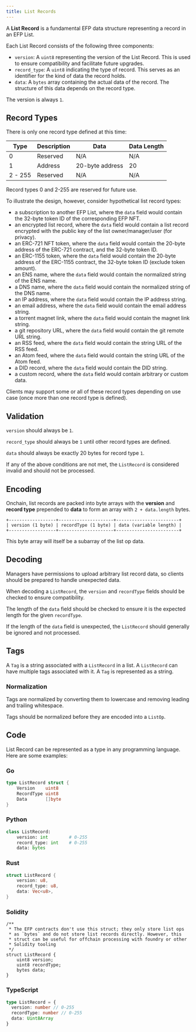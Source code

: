 ```yaml
---
title: List Records
---
```


A **List Record** is a fundamental EFP data structure representing a record in an EFP List.

Each List Record consists of the following three components:

- `version`: A `uint8` representing the version of the List Record. This is used to ensure compatibility and facilitate future upgrades.
- `record_type`: A `uint8` indicating the type of record. This serves as an identifier for the kind of data the record holds.
- `data`: A `bytes` array containing the actual data of the record. The structure of this data depends on the record type.

The version is always `1`.

## Record Types

There is only one record type defined at this time:

| Type    | Description | Data            | Data Length |
| ------- | ----------- | --------------- | ----------- |
| 0       | Reserved    | N/A             | N/A         |
| 1       | Address     | 20-byte address | 20          |
| 2 - 255 | Reserved    | N/A             | N/A         |

Record types 0 and 2-255 are reserved for future use.

To illustrate the design, however, consider hypothetical list record types:

- a subscription to another EFP List, where the `data` field would contain the 32-byte token ID of the corresponding EFP NFT.
- an encrypted list record, where the `data` field would contain a list record encrypted with the public key of the list owner/manager/user (for privacy).
- an ERC-721 NFT token, where the `data` field would contain the 20-byte address of the ERC-721 contract, and the 32-byte token ID.
- an ERC-1155 token, where the `data` field would contain the 20-byte address of the ERC-1155 contract, the 32-byte token ID (exclude token amount).
- an ENS name, where the `data` field would contain the normalized string of the ENS name.
- a DNS name, where the `data` field would contain the normalized string of the DNS name.
- an IP address, where the `data` field would contain the IP address string.
- an email address, where the `data` field would contain the email address string.
- a torrent magnet link, where the `data` field would contain the magnet link string.
- a git repository URL, where the `data` field would contain the git remote URL string.
- an RSS feed, where the `data` field would contain the string URL of the RSS feed.
- an Atom feed, where the `data` field would contain the string URL of the Atom feed.
- a DID record, where the `data` field would contain the DID string.
- a custom record, where the `data` field would contain arbitrary or custom data.

Clients may support some or all of these record types depending on use case (once more than one record type is defined).

## Validation

`version` should always be `1`.

`record_type` should always be `1` until other record types are defined.

`data` should always be exactly 20 bytes for record type `1`.

If any of the above conditions are not met, the `ListRecord` is considered invalid and should not be processed.

## Encoding

Onchain, list records are packed into byte arrays with the **version** and **record type** prepended to **data** to form an array with `2 + data.length` bytes.

```
+------------------+---------------------+------------------------+
| version (1 byte) | recordType (1 byte) | data (variable length) |
+------------------+---------------------+------------------------+
```

This byte array will itself be a subarray of the list op data.

## Decoding

Managers have permissions to upload arbitrary list record data, so clients should be prepared to handle unexpected data.

When decoding a `ListRecord`, the `version` and `recordType` fields should be checked to ensure compatibility.

The length of the `data` field should be checked to ensure it is the expected length for the given `recordType`.

If the length of the `data` field is unexpected, the `ListRecord` should generally be ignored and not processed.

## Tags

A `Tag` is a string associated with a `ListRecord` in a list. A `ListRecord` can have multiple tags associated with it. A `Tag` is represented as a string.

### Normalization

Tags are normalized by converting them to lowercase and removing leading and trailing whitespace.

Tags should be normalized before they are encoded into a `ListOp`.

## Code

List Record can be represented as a type in any programming language. Here are some examples:

### Go

```go
type ListRecord struct {
    Version    uint8
    RecordType uint8
    Data       []byte
}
```

### Python

```python
class ListRecord:
    version: int        # 0-255
    record_type: int    # 0-255
    data: bytes
```

### Rust

```rust
struct ListRecord {
    version: u8,
    record_type: u8,
    data: Vec<u8>,
}
```

### Solidity

```solidity
/**
 * The EFP contracts don't use this struct; they only store list ops
 * as `bytes` and do not store list records directly. However, this
 * struct can be useful for offchain processing with foundry or other
 * Solidity tooling
 */
struct ListRecord {
    uint8 version;
    uint8 recordType;
    bytes data;
}
```

### TypeScript

```typescript
type ListRecord = {
  version: number // 0-255
  recordType: number // 0-255
  data: Uint8Array
}
```
